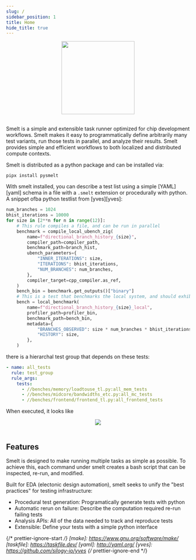 ```yaml
---
slug: /
sidebar_position: 1
title: Home
hide_title: true
---
```


<div align="center">
  <img id="logo" src="/smelt/img/logo.svg" height="200px" width="200px" />
</div>
<br />

Smelt is a simple and extensible task runner optimized for chip development
workflows. Smelt makes it easy to programmatically define arbitrarily many test
variants, run those tests in parallel, and analyze their results. Smelt
provides simple and efficient workflows to both localized and distributed
compute contexts.

Smelt is distributed as a python package and can be installed via:

`pipx install pysmelt`

With smelt installed, you can describe a test list using a simple [YAML][yaml]
schema in a file with a `.smelt` extension or procedurally with python.
A snippet ofba python testlist from [yves][yves]:

```py title="frontend_tl.py"
num_branches = 1024
bhist_iterations = 10000
for size in [2**n for n in range(12)]:
    # This rule compiles a file, and can be run in parallel
    benchmark = compile_local_ubench_zig(
        name=f"directional_branch_history_{size}",
        compiler_path=compiler_path,
        benchmark_path=branch_hist,
        ubench_parameters={
            "INNER_ITERATIONS": size,
            "ITERATIONS": bhist_iterations,
            "NUM_BRANCHES": num_branches,
        },
        compiler_target=cpp_compiler.as_ref,
    )
    bench_bin = benchmark.get_outputs()["binary"]
    # This is a test that benchmarks the local system, and should exhibit no parllelism, to avoid crosstalk
    bench = local_benchmark(
        name=f"directional_branch_history_{size}_local",
        profiler_path=profiler_bin,
        benchmark_path=bench_bin,
        metadata={
            "BRANCHES_OBSERVED": size * num_branches * bhist_iterations,
            "HISTORY": size,
        },
    )
```

there is a hierarchal test group that depends on these tests:

```yaml title="all.smelt.yaml"
- name: all_tests
  rule: test_group
  rule_args:
    tests:
      - //benches/memory/loadtouse_tl.py:all_mem_tests
      - //benches/midcore/bandwidths_etc.py:all_mc_tests
      - //benches/frontend/frontend_tl.py:all_frontend_tests
```

When executed, it looks like

<div align="center">
  <img src="/smelt/img/smelt-in-action.gif" />
</div>
<br />

## Features

Smelt is designed to make running multiple tasks as simple as possible. To
achieve this, each command under smelt creates a bash script that can be
inspected, re-run, and modified.

Built for EDA (electonic design automation), smelt seeks to unify the "best
practices" for testing infrastructure:

- Procedural test generation: Programatically generate tests with python
- Automatic rerun on failure: Describe the computation required re-run failing
  tests
- Analysis APIs: All of the data needed to track and reproduce tests
- Extensible: Define your tests with a simple python interface

{/* prettier-ignore-start */}
[make]: https://www.gnu.org/software/make/
[taskfile]: https://taskfile.dev/
[yaml]: http://yaml.org/
[yves]: https://github.com/silogy-io/yves
{/* prettier-ignore-end */}
